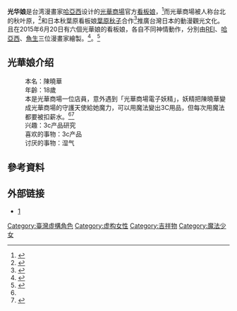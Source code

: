 '''光华娘'''是台湾漫畫家[[哈亞西|哈亞西]]设计的[[光華商場|光華商場]]官方[[看板娘|看板娘]]，<ref>{{Cite news|url=http://www.gamebase.com.tw/forum/38033/topic/97999641/1|title=「光華娘」現身！ 光華商場看板娘初見會！|language=zh-tw|publisher=遊戲基地 gamebase|author=GNCnews|date=2015-06-12|accessdate=2015-11-11}}</ref>而光華商場被人称台北的秋叶原，<ref>{{Cite news|url=http://yomogi.2ch.net/test/read.cgi/news4plus/1434893623/l50|title=【台湾】台湾の人気電気街・光華商場、美少女キャラでPR 日本とのコラボも（画像あり）[6-19]|language=ja|publisher=2ch.net|author=|date=2015/06/21(日) 22:33:43.29|accessdate=2015-12-23}}</ref>和日本秋葉原看板娘[[葉原秋子|葉原秋子]]合作<ref name="#1">{{Cite news|url=http://a0986078991.blogspot.tw/2015/06/3c-0986-078991-m9m10s6s7z3z4.html|title=http--a0986078991.blogspot.tw-2015-06-3c-0986-078991-m9m10s6s7z3z4.html|language=zh-tw|publisher=|author=|date=2015/06/21(日) 22:33:43.29|accessdate=2015-12-23}}</ref>推廣台灣日本的動漫觀光文化。且在2015年6月20日有六個光華娘的看板娘，各自不同神情動作，分別由[[REI|REI]]、[[哈亞西|哈亞西]]、[[魚生|魚生]]三位漫畫家繪製。<ref>{{Cite news|url=http://d.hatena.ne.jp/losttechnology/20150628/1435017867|title=台北市電脳街光華市場。宣伝担当キャラクター。不思議な選択に担当の思惑を考える。|language=ja|publisher=janus janus|author=ロストテクノロジ研究会|date=2015年6月20日|accessdate=2015-12-23}}</ref>。<ref>{{Cite news|url=http://news.life.com.tw/?app=view&no=107512|title=光華商場推出巨乳「光華娘」　日本秋葉原共推動漫商品|language=zh-tw|publisher=janus janus|author=LIFE生活網|date=2015-06-22|accessdate=2015-12-23}}</ref>

==光華娘介绍==
:本名：陳曉華
:年齡：18歲
:本是光華商場一位店員，意外遇到「光華商場電子妖精」，妖精把陳曉華變成光華商場的守護天使給她魔力，可以用魔法變出3C用品，但每次用魔法都要被扣薪水。<ref name="#1"/><ref>{{Cite news|url=http://m.liatui.com/shehui/wanxiang/9558.html|title=光华商场童颜巨乳光华娘　和日本叶原秋子共推动漫光华商场三创市场处|language=zh-cn|publisher=俩腿娱乐新闻网|author=|date=2015年6月20日|accessdate=2015-12-23|archive-url=https://web.archive.org/web/20151223190123/http://m.liatui.com/shehui/wanxiang/9558.html|archive-date=2015年12月23日|dead-url=yes}}</ref>
:兴趣：3c产品研究
:喜欢的事物：3c产品
:讨厌的事物：湿气
==參考資料==
{{Reflist}}
==外部链接==
*[http://kaigai.ch/433ce238ec337bdf89117d00c7e5b547]

[[Category:臺灣虛構角色|Category:臺灣虛構角色]]
[[Category:虚构女性|Category:虚构女性]]
[[Category:吉祥物|Category:吉祥物]]
[[Category:魔法少女|Category:魔法少女]]